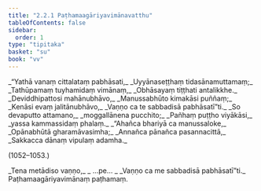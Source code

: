 ```yaml
---
title: "2.2.1 Paṭhamaagāriyavimānavatthu"
tableOfContents: false
sidebar:
  order: 1
type: "tipitaka"
basket: "su"
book: "vv"
---
```



<DynamicBreadcrumb />

<Division number="1048" book="vv">

<Paragraph number="896" type="verses" book="vv">
_“Yathā vanaṃ cittalataṃ pabhāsati,_  
_Uyyānaseṭṭhaṃ tidasānamuttamaṃ;_  
_Tathūpamaṃ tuyhamidaṃ vimānaṃ,_  
_Obhāsayaṃ tiṭṭhati antalikkhe._  

</Paragraph>

</Division>
<Division number="1049" book="vv">

<Paragraph number="897" type="verses" book="vv">
_Deviddhipattosi mahānubhāvo,_  
_Manussabhūto kimakāsi puññaṃ;_  
_Kenāsi evaṃ jalitānubhāvo,_  
_Vaṇṇo ca te sabbadisā pabhāsatī”ti._  

</Paragraph>

</Division>
<Division number="1050" book="vv">

<Paragraph number="898" type="verses" book="vv">
_So devaputto attamano,_  
_moggallānena pucchito;_  
_Pañhaṃ puṭṭho viyākāsi,_  
_yassa kammassidaṃ phalaṃ._  

</Paragraph>

</Division>
<Division number="1051" book="vv">

<Paragraph number="899" type="verses" book="vv">
_“Ahañca bhariyā ca manussaloke,_  
_Opānabhūtā gharamāvasimha;_  
_Annañca pānañca pasannacittā,_  
_Sakkacca dānaṃ vipulaṃ adamha._  


(1052–1053.)
</Paragraph>

<Paragraph number="900" type="verses" book="vv">
_Tena metādiso vaṇṇo,_  
_ …pe… _  
_Vaṇṇo ca me sabbadisā pabhāsatī”ti._  


</Paragraph>
</Division>

<Paragraph number="901" type="center" book="vv">
Paṭhamaagāriyavimānaṃ paṭhamaṃ.
</Paragraph>